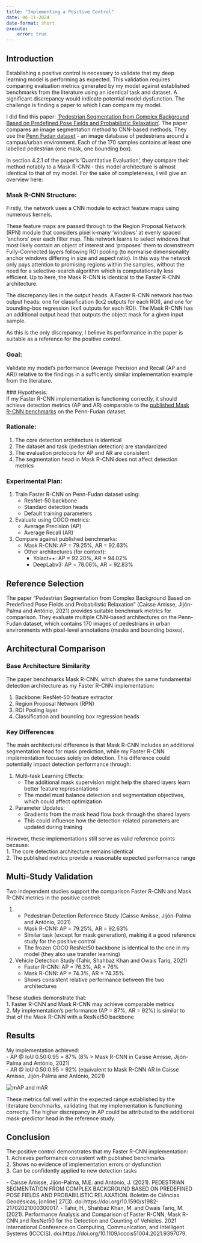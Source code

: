 ```yaml
---
title: "Implementing a Positive Control"
date: 06-11-2024
date-format: short
execute:
    error: true
---
```

## Introduction \
Establishing a positive control is necessary to validate that my deep learning model is performing as expected. This validation requires comparing evaluation metrics generated by my model against established benchmarks from the literature using an identical task and dataset. A significant discrepancy would indicate potential model dysfunction. The challenge is finding a paper to which I can compare my model. \

I did find this paper: ['Pedestrian Segmentation from Complex Background Based on Predefined Pose Fields and Probabilistic Relaxation'](https://www.scielo.br/j/bcg/a/s4LPJYBbNVDQ4ZcWprP4rKw/?lang=en). The paper compares an image segmentation method to CNN-based methods. They use the [Penn Fudan dataset](https://www.cis.upenn.edu/~jshi/ped_html/) - an image database of pedestrians around a campus/urban environment. Each of the 170 samples contains at least one labelled pedestrian (one mask, one bounding box). \

In section 4.2.1 of the paper's 'Quantitative Evaluation', they compare their method notably to a Mask R-CNN - this model architecture is almost identical to that of my model. For the sake of completeness, I will give an overview here: \

### Mask R-CNN Structure: \
Firstly, the network uses a CNN module to extract feature maps using numerous kernels. \

These feature maps are passed through to the Region Proposal Network (RPN) module that considers pixel k-many 'windows' at evenly spaced 'anchors' over each filter map. This network learns to select windows that most likely contain an object of interest and 'proposes' them to downstream Fully-Connected layers following ROI pooling (to normalise dimensionality anchor windows differing in size and aspect ratio). In this way the network only pays attention to promising regions within the samples, without the need for a selective-search algorithm which is computationally less efficient. Up to here, the Mask R-CNN is identical to the Faster R-CNN architecture. \

The discrepancy lies in the output heads. A Faster R-CNN network has two output heads: one for classification (kx2 outputs for each ROI), and one for bounding-box regression (kx4 outputs for each ROI). The Mask R-CNN has an additional output head that outputs the object mask for a given input sample. \

As this is the only discrepancy, I believe its performance in the paper is suitable as a reference for the positive control.

### Goal: \
Validate my model's performance (Average Precision and Recall (AP and AR)) relative to the findings in a sufficiently similar implementation example from the literature.

### Hypothesis: \
If my Faster R-CNN implementation is functioning correctly, it should achieve detection metrics (AP and AR) comparable to the [published Mask R-CNN benchmarks]((https://www.scielo.br/j/bcg/a/s4LPJYBbNVDQ4ZcWprP4rKw/?lang=en)) on the Penn-Fudan dataset.

### Rationale:\
1. The core detection architecture is identical \
2. The dataset and task (pedestrian detection) are standardized \
3. The evaluation protocols for AP and AR are consistent \
4. The segmentation head in Mask R-CNN does not affect detection metrics

### Experimental Plan: \
1. Train Faster R-CNN on Penn-Fudan dataset using: \
   - ResNet-50 backbone \
   - Standard detection heads \
   - Default training parameters
   
2. Evaluate using COCO metrics: \
   - Average Precision (AP) \
   - Average Recall (AR) \

3. Compare against published benchmarks:
   - Mask R-CNN: AP = 79.25%, AR = 92.63% \
   - Other architectures (for context): \
     - Yolact++: AP = 92.20%, AR = 94.02% \
     - DeepLabv3: AP = 78.06%, AR = 92.83%

## Reference Selection \
The paper "Pedestrian Segmentation from Complex Background Based on Predefined Pose Fields and Probabilistic Relaxation" (Caisse Amisse, Jijón-Palma and António, 2021) provides suitable benchmark metrics for comparison. They evaluate multiple CNN-based architectures on the Penn-Fudan dataset, which contains 170 images of pedestrians in urban environments with pixel-level annotations (masks and bounding boxes).

## Architectural Comparison

### Base Architecture Similarity \
The paper benchmarks Mask R-CNN, which shares the same fundamental detection architecture as my Faster R-CNN implementation:

1. Backbone: ResNet-50 feature extractor \
2. Region Proposal Network (RPN) \
3. ROI Pooling layer \
4. Classification and bounding box regression heads \

### Key Differences \
The main architectural difference is that Mask R-CNN includes an additional segmentation head for mask prediction, while my Faster R-CNN implementation focuses solely on detection. This difference could potentially impact detection performance through:

1. Multi-task Learning Effects:
   - The additional mask supervision might help the shared layers learn better feature representations \
   - The model must balance detection and segmentation objectives, which could affect optimization

2. Parameter Updates:
   - Gradients from the mask head flow back through the shared layers \
   - This could influence how the detection-related parameters are updated during training

However, these implementations still serve as valid reference points because: \
1. The core detection architecture remains identical \
2. The published metrics provide a reasonable expected performance range \

## Multi-Study Validation \
Two independent studies support the comparison Faster R-CNN and Mask R-CNN metrics in the positive control: \

1. - Pedestrian Detection Reference Study (Caisse Amisse, Jijón-Palma and António, 2021) \
   - Mask R-CNN: AP = 79.25%, AR = 92.63% \
   - Similar task (except for mask generation), making it a good reference study for the positive control \
   - The frozen COCO ResNet50 backbone is identical to the one in my model (they also use transfer learning)

2. Vehicle Detection Study (Tahir, Shahbaz Khan and Owais Tariq, 2021) \
   - Faster R-CNN: AP = 76.3%, AR = 76% \
   - Mask R-CNN: AP = 74.3%, AR = 74.35% \
   - Shows consistent relative performance between the two architectures

These studies demonstrate that: \
1. Faster R-CNN and Mask R-CNN may achieve comparable metrics \
2. My implementation's performance (AP = 87%, AR = 92%) is similar to that of the Mask R-CNN with a ResNet50 backbone

## Results \
My implementation achieved: \
- AP @ IoU 0.50:0.95 = 87% (8% > Mask R-CNN in Caisse Amisse, Jijón-Palma and António, 2021) \
- AR @ IoU 0.50:0.95 = 92% (equivalent to Mask R-CNN AR in Caisse Amisse, Jijón-Palma and António, 2021) \

![mAP and mAR](results/0003_pos_control/evaluation_metrics_epochs_0-9.png) \

These metrics fall well within the expected range established by the literature benchmarks, validating that my implementation is functioning correctly. The higher discrepancy in AP could be attributed to the additional mask-predictor head in the reference study.

## Conclusion \
The positive control demonstrates that my Faster R-CNN implementation: \
1. Achieves performance consistent with published benchmarks \
2. Shows no evidence of implementation errors or dysfunction \
3. Can be confidently applied to new detection tasks \

‌- Caisse Amisse, Jijón-Palma, M.E. and António, J. (2021). PEDESTRIAN SEGMENTATION FROM COMPLEX BACKGROUND BASED ON PREDEFINED POSE FIELDS AND PROBABILISTIC RELAXATION. Boletim de Ciências Geodésicas, [online] 27(3). doi:https://doi.org/10.1590/s1982-21702021000300017. 
- Tahir, H., Shahbaz Khan, M. and Owais Tariq, M. (2021). Performance Analysis and Comparison of Faster R-CNN, Mask R-CNN and ResNet50 for the Detection and Counting of Vehicles. 2021 International Conference on Computing, Communication, and Intelligent Systems (ICCCIS). doi:https://doi.org/10.1109/icccis51004.2021.9397079.